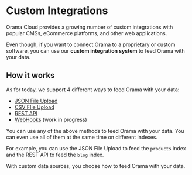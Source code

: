 # Custom Integrations

Orama Cloud provides a growing number of custom integrations with popular CMSs, eCommerce platforms, and other web applications.

Even though, if you want to connect Orama to a proprietary or custom software, you can use our **custom integration system** to feed Orama with your data.

## How it works

As for today, we support 4 different ways to feed Orama with your data:

- [JSON File Upload](./json-file.mdx)
- [CSV FIle Upload](./csv-file.mdx)
- [REST API](./rest-api.mdx)
- [WebHooks](./webhooks.mdx) (work in progress)

You can use any of the above methods to feed Orama with your data. You can even use all of them at the same time on different indexes.

For example, you can use the JSON File Upload to feed the `products` index and the REST API to feed the `blog` index.

With custom data sources, you choose how to feed Orama with your data.
